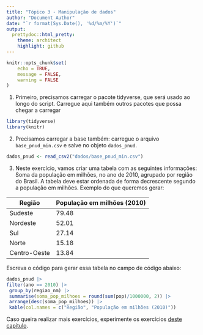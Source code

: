 ```yaml
---
title: "Tópico 3 - Manipulação de dados"
author: "Document Author"
date: "`r format(Sys.Date(), '%d/%m/%Y')`"
output:
  prettydoc::html_pretty:
    theme: architect
    highlight: github
---
```


```r
knitr::opts_chunk$set(
	echo = TRUE,
	message = FALSE,
	warning = FALSE
)
```

1) Primeiro, precisamos carregar o pacote tidyverse, que será usado ao longo do script. Carregue aqui também outros pacotes que possa chegar a carregar

```r
library(tidyverse)
library(knitr)
```

2) Precisamos carregar a base também: carregue o arquivo `base_pnud_min.csv` e salve no objeto `dados_pnud`.

```r
dados_pnud <- read_csv2("dados/base_pnud_min.csv")
```


3) Neste exercício, vamos criar uma tabela com as seguintes informações: Soma da população em milhões, no ano de 2010, agrupado por região do Brasil. A tabela deve estar ordenada de forma decrescente segundo a população em milhões. Exemplo do que queremos gerar:

|Região	         |População em milhões (2010)|
|----------------|---------|
|Sudeste	       |  79.48  |
|Nordeste	       |  52.01  |
|Sul	           |  27.14  |
|Norte	         |  15.18  |
|Centro-Oeste	   |  13.84  |
 
Escreva o código para gerar essa tabela no campo de código abaixo:

```r
dados_pnud |> 
filter(ano == 2010) |> 
 group_by(regiao_nm) |> 
 summarise(soma_pop_milhoes = round(sum(pop)/1000000, 2)) |> 
 arrange(desc(soma_pop_milhoes)) |> 
 kable(col.names = c("Região", "População em milhões (2010)"))
```


Caso queira realizar mais exercícios, experimente os exercícios [deste capítulo](https://livro.curso-r.com/7-2-dplyr.html).

